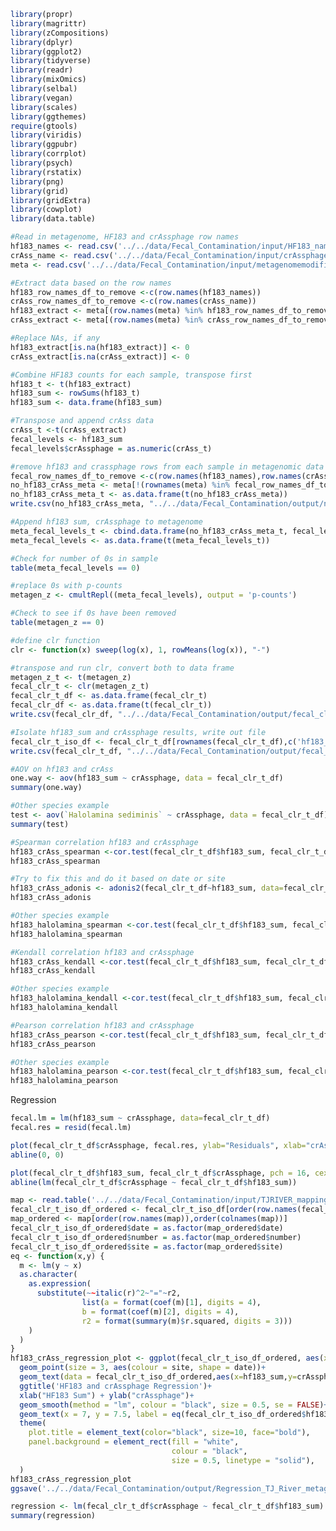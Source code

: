 ```r
library(propr)
library(magrittr)
library(zCompositions)
library(dplyr)
library(ggplot2)
library(tidyverse) 
library(readr)
library(mixOmics)
library(selbal)
library(vegan)
library(scales)
library(ggthemes)
require(gtools)
library(viridis)
library(ggpubr)
library(corrplot)
library(psych)
library(rstatix)
library(png)
library(grid)
library(gridExtra)
library(cowplot)
library(data.table)
```
```r
#Read in metagenome, HF183 and crAssphage row names
hf183_names <- read.csv('../../data/Fecal_Contamination/input/HF183_names.csv',sep=',',row.names = 1,header = 1,check.names=FALSE)
crAss_name <- read.csv('../../data/Fecal_Contamination/input/crAssphage_name.csv',sep=',',row.names = 1,header = 1,check.names=FALSE)
meta <- read.csv('../../data/Fecal_Contamination/input/metagenomemodified.csv',sep=',',row.names = 1,header = 1,check.names=FALSE)
```
```r
#Extract data based on the row names
hf183_row_names_df_to_remove <-c(row.names(hf183_names))
crAss_row_names_df_to_remove <-c(row.names(crAss_name))
hf183_extract <- meta[(row.names(meta) %in% hf183_row_names_df_to_remove),]
crAss_extract <- meta[(row.names(meta) %in% crAss_row_names_df_to_remove),]
```
```r
#Replace NAs, if any
hf183_extract[is.na(hf183_extract)] <- 0
crAss_extract[is.na(crAss_extract)] <- 0
```
```r
#Combine HF183 counts for each sample, transpose first
hf183_t <- t(hf183_extract)
hf183_sum <- rowSums(hf183_t)
hf183_sum <- data.frame(hf183_sum)
```
```r
#Transpose and append crAss data
crAss_t <-t(crAss_extract)
fecal_levels <- hf183_sum
fecal_levels$crAssphage = as.numeric(crAss_t)
```
```r
#remove hf183 and crassphage rows from each sample in metagenomic data
fecal_row_names_df_to_remove <-c(row.names(hf183_names),row.names(crAss_name))
no_hf183_crAss_meta <- meta[!(rownames(meta) %in% fecal_row_names_df_to_remove),]
no_hf183_crAss_meta_t <- as.data.frame(t(no_hf183_crAss_meta))
write.csv(no_hf183_crAss_meta, "../../data/Fecal_Contamination/output/no_hf183_crAss_meta.csv")
```
```r
#Append hf183 sum, crAssphage to metagenome
meta_fecal_levels_t <- cbind.data.frame(no_hf183_crAss_meta_t, fecal_levels)
meta_fecal_levels <- as.data.frame(t(meta_fecal_levels_t))
```
```r
#Check for number of 0s in sample
table(meta_fecal_levels == 0)
```
```r
#replace 0s with p-counts
metagen_z <- cmultRepl((meta_fecal_levels), output = 'p-counts')
```
```r
#Check to see if 0s have been removed
table(metagen_z == 0)
```
```r
#define clr function
clr <- function(x) sweep(log(x), 1, rowMeans(log(x)), "-")
```
```r
#transpose and run clr, convert both to data frame
metagen_z_t <- t(metagen_z)
fecal_clr_t <- clr(metagen_z_t)
fecal_clr_t_df <- as.data.frame(fecal_clr_t)
fecal_clr_df <- as.data.frame(t(fecal_clr_t))
write.csv(fecal_clr_df, "../../data/Fecal_Contamination/output/fecal_clr_df_hf183_sum.csv")
```
```r
#Isolate hf183_sum and crAssphage results, write out file
fecal_clr_t_iso_df <- fecal_clr_t_df[rownames(fecal_clr_t_df),c('hf183_sum','crAssphage')]
write.csv(fecal_clr_t_df, "../../data/Fecal_Contamination/output/fecal_clr_t_df_hf183_sum.csv")
```
```r
#AOV on hf183 and crAss
one.way <- aov(hf183_sum ~ crAssphage, data = fecal_clr_t_df)
summary(one.way)
```
```r
#Other species example
test <- aov(`Halolamina sediminis` ~ crAssphage, data = fecal_clr_t_df)
summary(test)
```
```r
#Spearman correlation hf183 and crAssphage
hf183_crAss_spearman <-cor.test(fecal_clr_t_df$hf183_sum, fecal_clr_t_df$crAssphage,  method = "spearman")
hf183_crAss_spearman
```
```r
#Try to fix this and do it based on date or site
hf183_crAss_adonis <- adonis2(fecal_clr_t_df~hf183_sum, data=fecal_clr_t_df, permutations = 9999, method = "euclidian")
hf183_crAss_adonis
```
```r
#Other species example
hf183_halolamina_spearman <-cor.test(fecal_clr_t_df$hf183_sum, fecal_clr_t_df$`Halolamina sediminis`,  method = "spearman")
hf183_halolamina_spearman
```
```r
#Kendall correlation hf183 and crAssphage
hf183_crAss_kendall <-cor.test(fecal_clr_t_df$hf183_sum, fecal_clr_t_df$crAssphage,  method = "kendall")
hf183_crAss_kendall
```
```r
#Other species example
hf183_halolamina_kendall <-cor.test(fecal_clr_t_df$hf183_sum, fecal_clr_t_df$`Halolamina sediminis`,  method = "kendall")
hf183_halolamina_kendall
```
```r
#Pearson correlation hf183 and crAssphage
hf183_crAss_pearson <-cor.test(fecal_clr_t_df$hf183_sum, fecal_clr_t_df$crAssphage,  method = "pearson")
hf183_crAss_pearson
```
```r
#Other species example
hf183_halolamina_pearson <-cor.test(fecal_clr_t_df$hf183_sum, fecal_clr_t_df$`Halolamina sediminis`,  method = "pearson")
hf183_halolamina_pearson
```
Regression
```r
fecal.lm = lm(hf183_sum ~ crAssphage, data=fecal_clr_t_df) 
fecal.res = resid(fecal.lm)
```
```r
plot(fecal_clr_t_df$crAssphage, fecal.res, ylab="Residuals", xlab="crAssphage", main="hf183 and crAssphage")
abline(0, 0)
```
```r
plot(fecal_clr_t_df$hf183_sum, fecal_clr_t_df$crAssphage, pch = 16, cex = 1.3, col = "blue", main = "HF183 and crAssphage Regression", xlab = "HF183 Sum", ylab = "crAssphage")
abline(lm(fecal_clr_t_df$crAssphage ~ fecal_clr_t_df$hf183_sum))
```
```r
map <- read.table('../../data/Fecal_Contamination/input/TJRIVER_mappingfile.txt',sep='\t',header =1,row.names = 1)
fecal_clr_t_iso_df_ordered <- fecal_clr_t_iso_df[order(row.names(fecal_clr_t_iso_df)), order(colnames(fecal_clr_t_iso_df))]
map_ordered <- map[order(row.names(map)),order(colnames(map))]
fecal_clr_t_iso_df_ordered$date = as.factor(map_ordered$date)
fecal_clr_t_iso_df_ordered$number = as.factor(map_ordered$number)
fecal_clr_t_iso_df_ordered$site = as.factor(map_ordered$site)
eq <- function(x,y) {
  m <- lm(y ~ x)
  as.character(
    as.expression(
      substitute(~~italic(r)^2~"="~r2,
                list(a = format(coef(m)[1], digits = 4),
                b = format(coef(m)[2], digits = 4),
                r2 = format(summary(m)$r.squared, digits = 3)))
    )
  )
}
hf183_crAss_regression_plot <- ggplot(fecal_clr_t_iso_df_ordered, aes(x = hf183_sum, y = crAssphage)) +
  geom_point(size = 3, aes(colour = site, shape = date))+ 
  geom_text(data = fecal_clr_t_iso_df_ordered,aes(x=hf183_sum,y=crAssphage,label=number),size=2,vjust=2)+
  ggtitle('HF183 and crAssphage Regression')+
  xlab("HF183 Sum") + ylab("crAssphage")+
  geom_smooth(method = "lm", colour = "black", size = 0.5, se = FALSE)+
  geom_text(x = 7, y = 7.5, label = eq(fecal_clr_t_iso_df_ordered$hf183_sum, fecal_clr_t_iso_df_ordered$crAssphage), parse = TRUE)+
  theme(
    plot.title = element_text(color="black", size=10, face="bold"),
    panel.background = element_rect(fill = "white",
                                    colour = "black",
                                    size = 0.5, linetype = "solid"),
  )
hf183_crAss_regression_plot
ggsave('../../data/Fecal_Contamination/output/Regression_TJ_River_metagen.png', width=6.5, height=4,plot=hf183_crAss_regression_plot)
```
```r
regression <- lm(fecal_clr_t_df$crAssphage ~ fecal_clr_t_df$hf183_sum)
summary(regression)
```